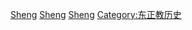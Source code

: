 [[Category:圣母玛利亚|Sheng]]
[[Category:天主教历史|Sheng]]
[[Category:超自然现象|Sheng]]
[[Category:东正教历史|Category:东正教历史]]